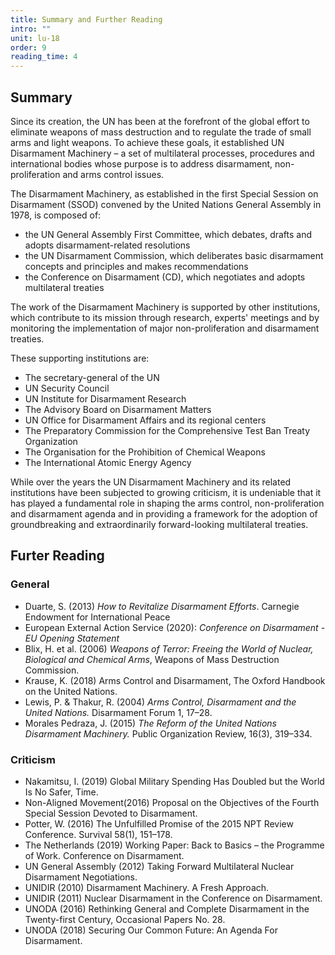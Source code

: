 ```yaml
---
title: Summary and Further Reading
intro: ""
unit: lu-18
order: 9
reading_time: 4
---
```


## Summary

Since its creation, the UN has been at the forefront of the global effort to eliminate weapons of mass destruction and to regulate the trade of small arms and light weapons. To achieve these goals, it established UN Disarmament Machinery – a set of multilateral processes, procedures and international bodies whose purpose is to address disarmament, non-proliferation and arms control issues.

The Disarmament Machinery, as established in the first Special Session on Disarmament (SSOD) convened by the United Nations General Assembly in 1978, is composed of:

- the UN General Assembly First Committee, which debates, drafts and adopts disarmament-related resolutions
- the UN Disarmament Commission, which deliberates basic disarmament concepts and principles and makes recommendations
- the Conference on Disarmament (CD), which negotiates and adopts multilateral treaties

The work of the Disarmament Machinery is supported by other institutions, which contribute to its mission through research, experts' meetings and by monitoring the implementation of major non-proliferation and disarmament treaties.

These supporting institutions are:

- The secretary-general of the UN
- UN Security Council
- UN Institute for Disarmament Research
- The Advisory Board on Disarmament Matters
- UN Office for Disarmament Affairs and its regional centers
- The Preparatory Commission for the Comprehensive Test Ban Treaty Organization
- The Organisation for the Prohibition of Chemical Weapons
- The International Atomic Energy Agency

While over the years the UN Disarmament Machinery and its related institutions have been subjected to growing criticism, it is undeniable that it has played a fundamental role in shaping the arms control, non-proliferation and disarmament agenda and in providing a framework for the adoption of groundbreaking and extraordinarily forward-looking multilateral treaties.

## Furter Reading

### General

- Duarte, S. (2013) *How to Revitalize Disarmament Efforts*. Carnegie Endowment for International Peace
- European External Action Service (2020): *Conference on Disarmament - EU Opening Statement*
- Blix, H. et al. (2006) *Weapons of Terror: Freeing the World of Nuclear, Biological and Chemical Arms*, Weapons of Mass Destruction Commission.
- Krause, K. (2018) Arms Control and Disarmament, The Oxford Handbook on the United Nations.
- Lewis, P. & Thakur, R. (2004) *Arms Control, Disarmament and the United Nations.* Disarmament Forum 1, 17–28.
- Morales Pedraza, J. (2015) *The Reform of the United Nations Disarmament Machinery.* Public Organization Review, 16(3), 319–334.

### Criticism

- Nakamitsu, I. (2019) Global Military Spending Has Doubled but the World Is No Safer, Time.
- Non-Aligned Movement(2016) Proposal on the Objectives of the Fourth Special Session Devoted to Disarmament.
- Potter, W. (2016) The Unfulfilled Promise of the 2015 NPT Review Conference. Survival 58(1), 151–178.
- The Netherlands (2019) Working Paper: Back to Basics – the Programme of Work. Conference on Disarmament.
- UN General Assembly (2012) Taking Forward Multilateral Nuclear Disarmament Negotiations.
- UNIDIR (2010) Disarmament Machinery. A Fresh Approach.
- UNIDIR (2011) Nuclear Disarmament in the Conference on Disarmament.
- UNODA (2016) Rethinking General and Complete Disarmament in the Twenty-first Century, Occasional Papers No. 28.
- UNODA (2018) Securing Our Common Future: An Agenda For Disarmament.